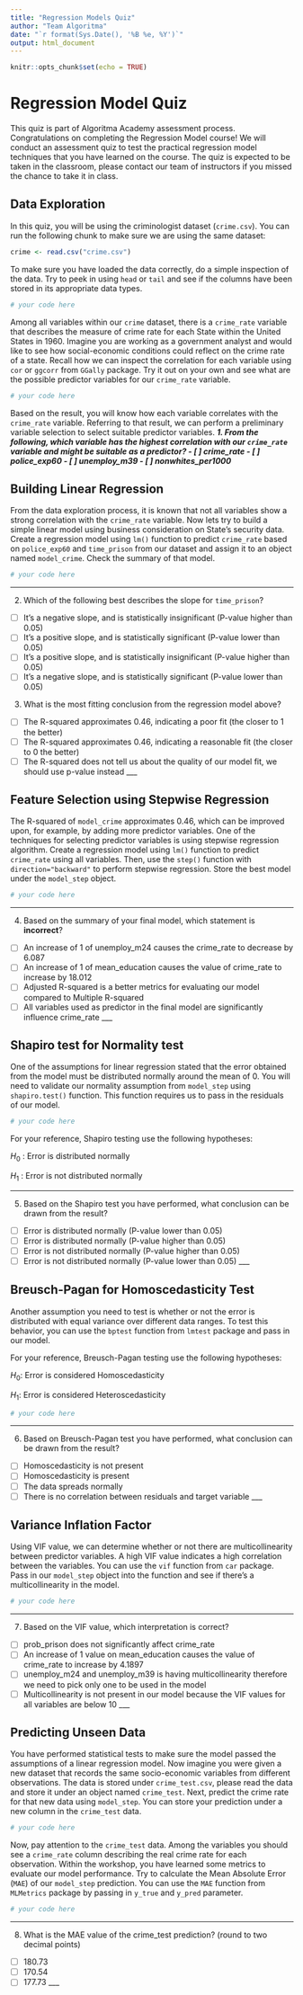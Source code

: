 ```yaml
---
title: "Regression Models Quiz"
author: "Team Algoritma"
date: "`r format(Sys.Date(), '%B %e, %Y')`"
output: html_document
---
```


```r
knitr::opts_chunk$set(echo = TRUE)
```


# Regression Model Quiz

This quiz is part of Algoritma Academy assessment process. Congratulations on completing the Regression Model course! We will conduct an assessment quiz to test the practical regression model techniques that you have learned on the course. The quiz is expected to be taken in the classroom, please contact our team of instructors if you missed the chance to take it in class.

## Data Exploration

In this quiz, you will be using the criminologist dataset (`crime.csv`). You can run the following chunk to make sure we are using the same dataset:

```r
crime <- read.csv("crime.csv")
```

To make sure you have loaded the data correctly, do a simple inspection of the data. Try to peek in using `head` or `tail` and see if the columns have been stored in its appropriate data types.
```r
# your code here

```

Among all variables within our `crime` dataset, there is a `crime_rate` variable that describes the measure of crime rate for each State within the United States in 1960. Imagine you are working as a government analyst and would like to see how social-economic conditions could reflect on the crime rate of a state. Recall how we can inspect the correlation for each variable using `cor` or `ggcorr` from `GGally` package. Try it out on your own and see what are the possible predictor variables for our `crime_rate` variable.

```r
# your code here

```

Based on the result, you will know how each variable correlates with the `crime_rate` variable. Referring to that result, we can perform a preliminary variable selection to select suitable predictor variables.
___
1. From the following, which variable has the highest correlation with our `crime_rate` variable and might be suitable as a predictor?
  - [ ] crime_rate
  - [ ] police_exp60
  - [ ] unemploy_m39
  - [ ] nonwhites_per1000
___

## Building Linear Regression    

From the data exploration process, it is known that not all variables show a strong correlation with the `crime_rate` variable. Now lets try to build a simple linear model using business consideration on State's security data. Create a regression model using `lm()` function to predict `crime_rate` based on `police_exp60` and `time_prison` from our dataset and assign it to an object named `model_crime`. Check the summary of that model.

```r
# your code here

```
___
2. Which of the following best describes the slope for `time_prison`?
  - [ ] It's a negative slope, and is statistically insignificant (P-value higher than 0.05)
  - [ ] It's a positive slope, and is statistically significant (P-value lower than 0.05)
  - [ ] It's a positive slope, and is statistically insignificant (P-value higher than 0.05)
  - [ ] It's a negative slope, and is statistically significant (P-value lower than 0.05)

3. What is the most fitting conclusion from the regression model above?
  - [ ] The R-squared approximates 0.46, indicating a poor fit (the closer to 1 the better)
  - [ ] The R-squared approximates 0.46, indicating a reasonable fit (the closer to 0 the better)
  - [ ] The R-squared does not tell us about the quality of our model fit, we should use p-value instead
___

## Feature Selection using Stepwise Regression

The R-squared of `model_crime` approximates 0.46, which can be improved upon, for example, by adding more predictor variables. One of the techniques for selecting predictor variables is using stepwise regression algorithm. Create a regression model using `lm()` function to predict `crime_rate` using all variables. Then, use the `step()` function with `direction="backward"` to perform stepwise regression. Store the best model under the `model_step` object.

```r
# your code here

```
___
4. Based on the summary of your final model, which statement is **incorrect**?
  - [ ] An increase of 1 of unemploy_m24 causes the crime_rate to decrease by 6.087
  - [ ] An increase of 1 of mean_education causes the value of crime_rate to increase by 18.012
  - [ ] Adjusted R-squared is a better metrics for evaluating our model compared to Multiple R-squared
  - [ ] All variables used as predictor in the final model are significantly influence crime_rate
___

## Shapiro test for Normality test

One of the assumptions for linear regression stated that the error obtained from the model must be distributed normally around the mean of 0. You will need to validate our normality assumption from `model_step` using `shapiro.test()` function. This function requires us to pass in the residuals of our model.

```r
# your code here

```

For your reference, Shapiro testing use the following hypotheses:

$H_0$ : Error is distributed normally  

$H_1$ : Error is not distributed normally  

___
5. Based on the Shapiro test you have performed, what conclusion can be drawn from the result?
  - [ ] Error is distributed normally (P-value lower than 0.05) 
  - [ ] Error is distributed normally (P-value higher than 0.05) 
  - [ ] Error is not distributed normally (P-value higher than 0.05) 
  - [ ] Error is not distributed normally (P-value lower than 0.05) 
___

## Breusch-Pagan for Homoscedasticity Test

Another assumption you need to test is whether or not the error is distributed with equal variance over different data ranges. To test this behavior, you can use the `bptest` function from `lmtest` package and pass in our model.

For your reference, Breusch-Pagan testing use the following hypotheses:

$H_0$: Error is considered Homoscedasticity  

$H_1$: Error is considered Heteroscedasticity  

```r
# your code here

```
___
6. Based on Breusch-Pagan test you have performed, what conclusion can be drawn from the result?
  - [ ] Homoscedasticity is not present
  - [ ] Homoscedasticity is present
  - [ ] The data spreads normally
  - [ ] There is no correlation between residuals and target variable
___

## Variance Inflation Factor

Using VIF value, we can determine whether or not there are multicollinearity between predictor variables. A high VIF value indicates a high correlation between the variables. You can use the `vif` function from `car` package. Pass in our `model_step` object into the function and see if there's a multicollinearity in the model.

```r
# your code here

```
___
7. Based on the VIF value, which interpretation is correct?
  - [ ] prob_prison does not significantly affect crime_rate
  - [ ] An increase of 1 value on mean_education causes the value of crime_rate to increase by 4.1897
  - [ ] unemploy_m24 and unemploy_m39 is having multicollinearity therefore we need to pick only one to be used in the model
  - [ ] Multicollinearity is not present in our model because the VIF values for all variables are below 10 
  ___

## Predicting Unseen Data

You have performed statistical tests to make sure the model passed the assumptions of a linear regression model. Now imagine you were given a new dataset that records the same socio-economic variables from different observations. The data is stored under `crime_test.csv`, please read the data and store it under an object named `crime_test`. Next, predict the crime rate for that new data using `model_step`. You can store your prediction under a new column in the `crime_test` data.

```r
# your code here

```

Now, pay attention to the `crime_test` data. Among the variables you should see a `crime_rate` column describing the real crime rate for each observation. Within the workshop, you have learned some metrics to evaluate our model performance. Try to calculate the Mean Absolute Error (`MAE`) of our `model_step` prediction. You can use the `MAE` function from `MLMetrics` package by passing in `y_true` and `y_pred` parameter.

```r
# your code here

```
___
8. What is the MAE value of the crime_test prediction? (round to two decimal points)    
  - [ ] 180.73
  - [ ] 170.54
  - [ ] 177.73
___

